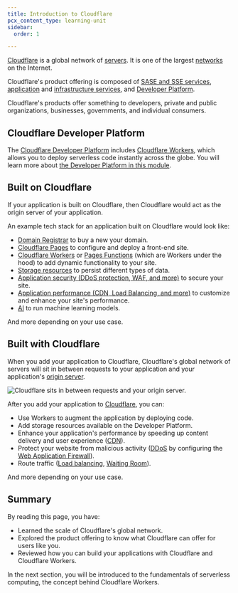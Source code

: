 ```yaml
---
title: Introduction to Cloudflare
pcx_content_type: learning-unit
sidebar:
  order: 1

---
```


[Cloudflare](https://www.cloudflare.com/learning/what-is-cloudflare/) is a global network of [servers](https://www.cloudflare.com/learning/cdn/glossary/edge-server/). It is one of the largest [networks](https://www.cloudflare.com/network/) on the Internet.

Cloudflare's product offering is composed of [SASE and SSE services](https://www.cloudflare.com/zero-trust/), [application](https://www.cloudflare.com/application-services/) and [infrastructure services](https://www.cloudflare.com/network-services/), and [Developer Platform](https://www.cloudflare.com/developer-platform/solutions/).

Cloudflare's products offer something to developers, private and public organizations, businesses, governments, and individual consumers.

## Cloudflare Developer Platform

The [Cloudflare Developer Platform](https://www.cloudflare.com/developer-platform/products/) includes [Cloudflare Workers](/workers/), which allows you to deploy serverless code instantly across the globe. You will learn more about [the Developer Platform in this module](/learning-paths/workers/devplat/).

## Built on Cloudflare

If your application is built on Cloudflare, then Cloudflare would act as the origin server of your application.

An example tech stack for an application built on Cloudflare would look like:

* [Domain Registrar](/registrar/) to buy a new your domain.
* [Cloudflare Pages](/pages/) to configure and deploy a front-end site.
* [Cloudflare Workers](/workers/) or [Pages Functions](/pages/functions/) (which are Workers under the hood) to add dynamic functionality to your site.
* [Storage resources](/workers/platform/storage-options/) to persist different types of data.
* [Application security (DDoS protection, WAF, and more)](https://www.cloudflare.com/application-services/products/#security-services) to secure your site.
* [Application performance (CDN, Load Balancing, and more)](https://www.cloudflare.com/application-services/products/#performance-services) to customize and enhance your site's performance.
* [AI](/use-cases/ai/) to run machine learning models.

And more depending on your use case.

## Built with Cloudflare

When you add your application to Cloudflare, Cloudflare's global network of servers will sit in between requests to your application and your application's [origin server](https://www.cloudflare.com/learning/cdn/glossary/origin-server/).

![Cloudflare sits in between requests and your origin server.](~/assets/images/fundamentals/get-started/website-with-cloudflare.svg)

After you add your application to [Cloudflare](/fundamentals/concepts/how-cloudflare-works/), you can:

* Use Workers to augment the application by deploying code.
* Add storage resources available on the Developer Platform.
* Enhance your application's performance by speeding up content delivery and user experience ([CDN](https://www.cloudflare.com/learning/cdn/what-is-a-cdn/)).
* Protect your website from malicious activity ([DDoS](https://www.cloudflare.com/learning/ddos/what-is-a-ddos-attack/) by configuring the [Web Application Firewall](https://www.cloudflare.com/learning/ddos/glossary/web-application-firewall-waf/)).
* Route traffic ([Load balancing](/load-balancing/), [Waiting Room](/waiting-room/)).

And more depending on your use case.

## Summary

By reading this page, you have:

* Learned the scale of Cloudflare's global network.
* Explored the product offering to know what Cloudflare can offer for users like you.
* Reviewed how you can build your applications with Cloudflare and Cloudflare Workers.

In the next section, you will be introduced to the fundamentals of serverless computing, the concept behind Cloudflare Workers.
